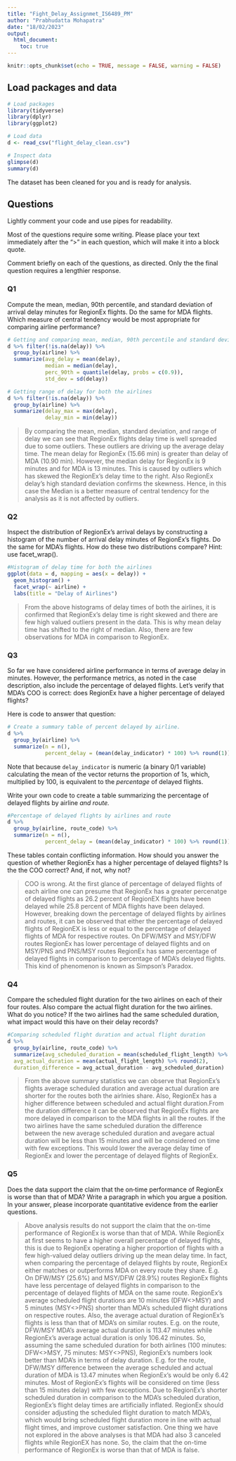```yaml
---
title: "Fight_Delay_Assignmet_IS6489_PM"
author: "Prabhudatta Mohapatra"
date: "18/02/2023"
output: 
  html_document:
    toc: true
---
```


```r
knitr::opts_chunk$set(echo = TRUE, message = FALSE, warning = FALSE)
```

<!-- Note:   -->

<!-- These instructions are commented out and will not display when you knit your RMarkdown document. -->

<!-- - Change the information in the yaml header above:  title, author, data. -->
<!-- - Make sure output is html_document. -->
<!-- - Once you are finished coding, **run each chunk individually to make sure there are no errors**.  (If necessary fix your code.) Once your code is error-free, click "knit" on the menu above. Your document should compile to HTML, provided that you have output set to "html_document." -->
<!-- - In the code chunk above ("setup") echo is set to TRUE.  This means that the code in your chunks will be displayed, along with the results, in your compiled document. -->

## Load packages and data

```r
# Load packages
library(tidyverse) 
library(dplyr)
library(ggplot2)

# Load data
d <- read_csv("flight_delay_clean.csv")

# Inspect data
glimpse(d)
summary(d)

```

The dataset has been cleaned for you and is ready for analysis.

## Questions

Lightly comment your code and use pipes for readability.

Most of the questions require some writing.  Please place your text immediately after the ">" in each question, which will make it into a block quote.

Comment briefly on each of the questions, as directed.  Only the the final question requires a lengthier response.

### Q1

Compute the mean, median, 90th percentile, and standard deviation of arrival delay minutes for RegionEx flights. Do the same for MDA flights. Which measure of central tendency would be most appropriate for comparing airline performance?

```r
# Getting and comparing mean, median, 90th percentile and standard deviation of arrival delay in minutes for the airlines
d %>% filter(!is.na(delay)) %>% 
  group_by(airline) %>% 
  summarize(avg_delay = mean(delay),
            median = median(delay),
            perc_90th = quantile(delay, probs = c(0.9)),
            std_dev = sd(delay))
```

```r
# Getting range of delay for both the airlines
d %>% filter(!is.na(delay)) %>% 
  group_by(airline) %>% 
  summarize(delay_max = max(delay),
            delay_min = min(delay))
```


> By comparing the mean, median, standard deviation, and range of delay we can see that RegionEx flights delay time is well spreaded due to some outliers. These outliers are driving up the average delay time. The mean delay for RegionEx (15.66 min) is greater than delay of MDA (10.90 min). However, the median delay for RegionEx is 9 minutes and for MDA is 13 minutes. This is caused by outliers which has skewed the RegionEx's delay time to the right. Also RegionEx delay's high standard deviation confirms the skewness. Hence, in this case the Median is a better measure of central tendency for the analysis as it is not affected by outliers.


### Q2

Inspect the distribution of RegionEx's arrival delays by constructing a histogram of the number of arrival delay minutes of RegionEx's flights. Do the same for MDA's flights. How do these two distributions compare? Hint:  use facet_wrap().

```r
#Histogram of delay time for both the airlines
ggplot(data = d, mapping = aes(x = delay)) +
  geom_histogram() +
  facet_wrap(~ airline) +
  labs(title = "Delay of Airlines")
```

> From the above histograms of delay times of both the airlines, it is confirmed that RegionEx's delay time is right skewed and there are few high valued outliers present in the data. This is why mean delay time has shifted to the right of median. Also, there are few observations for MDA in comparison to RegionEx. 

### Q3

So far we have considered airline performance in terms of average delay in minutes.  However, the performance metrics, as noted in the case description, also include the percentage of delayed flights. Let's verify that MDA's COO is correct: does RegionEx have a higher percentage of delayed flights?

Here is code to answer that question:

```r
# Create a summary table of percent delayed by airline.
d %>% 
  group_by(airline) %>% 
  summarize(n = n(),
            percent_delay = (mean(delay_indicator) * 100) %>% round(1)) 

```

Note that because `delay_indicator` is numeric (a binary 0/1 variable) calculating the mean of the vector returns the proportion of 1s, which, multiplied by 100, is equivalent to the *percentage* of delayed flights.

Write your own code to create a table summarizing the percentage of delayed flights by airline *and route.*  

```r
#Percentage of delayed flights by airlines and route
d %>% 
  group_by(airline, route_code) %>% 
  summarize(n = n(),
            percent_delay = (mean(delay_indicator) * 100) %>% round(1)) 
```

These tables contain conflicting information. How should you answer the question of whether RegionEx has a higher percentage of delayed flights?  Is the the COO correct?  And, if not, why not?


>COO is wrong. At the first glance of percentage of delayed flights of each airline one can presume that RegionEx has a greater percenatge of delayed flights as 26.2 percent of RegionEX flights have been delayed while 25.8 percent of MDA flights have been delayed. However, breaking down the percentage of delayed flights by airlines and routes, it can be observed that either the percentage of delayed flights of RegionEX is less or equal to the percentage of delayed flights of MDA for respective routes. On DFW/MSY and MSY/DFW routes RegionEx has lower percentage of delayed flights and on MSY/PNS and PNS/MSY routes RegionEx has same percentage of delayed flights in comparison to percentage of MDA's delayed flights. This kind of phenomenon is known as Simpson's Paradox.


### Q4

Compare the scheduled flight duration for the two airlines on each of their four routes. Also compare the actual flight duration for the two airlines. What do you notice? If the two airlines had the same scheduled duration, what impact would this have on their delay records?

```r
#Comparing scheduled flight duration and actual flight duration
d %>%
  group_by(airline, route_code) %>%
  summarize(avg_scheduled_duration = mean(scheduled_flight_length) %>% round(2), 
  avg_actual_duration = mean(actual_flight_length) %>% round(2),
  duration_difference = avg_actual_duration - avg_scheduled_duration)
```

> From the above summary statistics we can observe that RegionEx's flights average scheduled duration and average actual duration are shorter for the routes both the airlnies share. Also, RegionEx has a higher difference between scheduled and actual flight duration.From the duration difference it can be observed that RegionEx flights are more delayed in comparison to the MDA flights in all the routes. If the two airlines have the same scheduled duration the difference between the new average scheduled duration and avegare actual duration will be less than 15 minutes and will be considered on time with few exceptions. This would lower the average delay time of RegionEx and lower the percentage of delayed flights of RegionEx. 


### Q5

Does the data support the claim that the on‐time performance of RegionEx is worse than that of MDA? Write a paragraph in which you argue a position. In your answer, please incorporate quantitative evidence from the earlier questions.

> Above analysis results do not support the claim that the on-time performance of RegionEx is worse than that of MDA. While RegionEx at first seems to have a higher overall percentage of delayed flights, this is due to RegionEx operating a higher proportion of flights with a few high-valued delay outliers driving up the mean delay time. In fact, when comparing the percentage of delayed flights by route, RegionEx either matches or outperforms MDA on every route they share. E.g. On DFW/MSY (25.6%) and MSY/DFW (28.9%) routes RegionEx flights have less percentage of delayed flights in comparison to the percentage of delayed flights of MDA on the same route. RegionEx's average scheduled flight durations are 10 minutes (DFW<>MSY) and 5 minutes (MSY<>PNS) shorter than MDA's scheduled flight durations on respective routes. Also, the average actual duration of RegionEx's flights is less than that of MDA's on similar routes. E.g. on the route, DFW/MSY MDA's average actual duration is 113.47 minutes while RegionEx's average actual duration is only 106.42 minutes. So, assuming the same scheduled duration for both airlines (100 minutes: DFW<>MSY, 75 minutes: MSY<>PNS), RegionEx's numbers look better than MDA's in terms of delay duration. E.g. for the route, DFW/MSY difference between the average scheduled and actual duration of MDA is 13.47 minutes when RegionEx's would be only 6.42 minutes. Most of RegionEx's flights will be considered on time (less than 15 minutes delay) with few exceptions. Due to RegionEx's shorter scheduled duration in comparison to the MDA's scheduled duration, RegionEx's flight delay times are artificially inflated. RegionEx should consider adjusting the scheduled flight duration to match MDA's, which would bring scheduled flight duration more in line with actual flight times, and improve customer satisfaction. One thing we have not explored in the above analyses is that MDA had also 3 canceled flights while RegionEX has none. So, the claim that the on-time performance of RegionEx is worse than that of MDA is false. 






